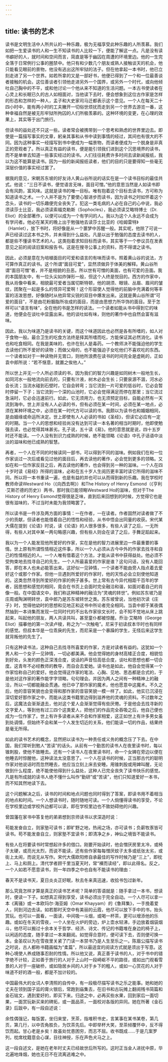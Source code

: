 ```yaml
---
---
---
```

title: 读书的艺术
---




读书是文明生活中人所共认的一种乐趣，极为无福享受此种乐趣的人所羡慕。我们如把一生爱读书的人和一生不知读书的人比较一下，便能了解这一点。凡是没有读书癖好的人，就时间和空间而言，简直是等于幽囚在周遭的环境里边。他的一生完全落于日常例行公事的圈禁中。他只有和少数几个朋友或熟人接触谈天的机会，他只能看见眼前的景物，他没有逃出这所牢狱的法子。但在他拿起一本书时，他已立刻走进了另一个世界。如若所拿的又是一部好书，他便已得到了一个和一位最善谈者接触的机会。这位善谈者引领他走进另外一个国界，或另外一个时代，或向他倾吐自己胸中的不平，或和他讨论一个他从来不知道的生活问题。一本古书使读者在心灵上和长眠已久的古人如相面对，当他读下去时，便会想象到这位古作家是怎样的形态和怎样的一种人，孟子和大史家司马迁都表示这个意见。一个人在每天二十四小时中，能有两小时的工夫撇开一切俗世烦扰而走到另一个世界去游览一番，这种幸福自然是被无形牢狱所拘囚的人们所极羡慕的。这种环境的变更，在心理的效果上，其实等于出门旅行。

但读书的益处还不只这一些。读者常会被携带到一个思考和熟虑的世界里边去。即使是一篇描写事实的文章，躬亲其事和从书中读到事情的经过，其间也有很大的不同。因为这种事实一经描写到书中便成为一幅景物，而读者便成为一个脱身是非真正的旁观者了。所以真正有益的读书，便是能引领我们进到这个沉思境界的读书，而不是单单去知道一些事实经过的读书。人们往往耗费许多时间去读新闻报纸，我以为这不能算是读书。因为一般的新闻报纸读者，他们的目的只是要得知一些毫无深层价值的事实经过罢了。

据我的意见，宋朝苏东坡的好友诗人黄山谷所说的话实在是一个读书目标的最佳共式。他说：“三日不读书，便觉语言无味，面目可憎。”他的意思当然是人如读书即会有风韵，富风味。这就是读书的唯一目标。唯有抱着这个目标去读书，方可称为知道读书之术。一个人并不是为了要使心智进步而读书，因为读书之时如怀着这个念头，读书的一切乐趣便完全丧失了。犯这一类毛病的人必在自己的心中说，我必须读莎士比亚，我必须读索福克勒斯（Sophocles），我必须读艾略特博士（Dr. Eliot）的全部著作，以便可以成为一个有学问的人。我以为这个人永远不会成为有学问者。他必在某天的晚上出于勉强地去读莎士比亚的《哈姆雷特》（Hamlet），放下书时，将好像是从一个噩梦中苏醒一般。其实呢，他除了可说一声已经读过这本书之外，并未得到什么益处。凡是以出于勉强的态度去读书的人，都是些不懂读书艺术的人。这类抱着求知目标而读书，其实等于一个参议员在发表意见之前的阅读旧案和报告书。这是在搜寻公事上的资料，而不得谓之读书。

因此，必须是意在为培植面目的可爱和语言的有味而读书，照着黄山谷的说法，方可算作真正的读书。这个所谓“面目可爱”，显然须做异于体美的解释。黄山谷所谓“面目可憎”者，并不是相貌的丑恶。所以世有可憎的美面，也有可爱的丑面。我的本国朋友中，有一位头尖如炸弹形一般，但这个人终是悦目的。西方的作家中，我从肖像中看来，相貌最可爱者当属切斯特顿，他的胡须、眼镜、丛眉、眉间的皱纹，团聚在一起是多么的怪异可爱啊！这个形容使人觉得他的前脑中充满着何等丰富的活泼思想，好像随时从他异常尖锐的双目中爆发出来。这就是黄山谷所谓“可爱的面目”，不是由花粉胭脂所妆成的面目，而是由思想力所华饰的面目。至于怎样可以“语言有味”，全在他的书是怎样的读法。一个读者如能从书中得到它的味道，他便会在谈吐中显露出来。他的谈吐如有味，则他的著作中也自然会富有滋味。

因此，我以为味道乃是读书的关键，而这个味道因此也必然是各有所嗜的，如人对于食物一般。最合卫生的吃食方法终是择其所嗜而吃，方能保证其必然消化。读书也和吃食相同。在我是美味的，也许在别人是毒药。一个教师决不能强迫他的学生去读他们所不爱好的读物；而做父母的，也不能强迫子女吃他们不喜欢吃的东西。一个读者如对于一种读物并无胃口，则他所浪费在读书的时间完全是虚耗的，正如袁中郎所说：“若不惬意，就置之俟他人。”

所以世上并无一个人所必须读的书，因为我们的智力兴趣是如同树木一般地生长，如同河水一般地流向前去的，只要有汁液，树木必会生长；只要泉源不涸，河水必会长流；当流水碰到石壁时，它自会转弯；当它流到一片可爱的低谷时，它必会暂时停留一下子；当它流到一个深的山池时，它必会觉得满足而停在那里；当它流过急湍时，它必会迅速前行。如此，它无须用力，也无须预定目标，自能必然有一天流到海中。世上并没有人人必读的书，但有必须在某一时间，必须在某一地点，必须在某种环境之中，必须在某一时代方可以读的书。我颇以为读书也和婚姻相同，是由姻缘或命运所决定。世上即使有人人必读的书如《圣经》，但读它必应有一定的时期。当一个人的思想和经验尚没有达到可读一本名著的相当时期时，他即使勉强去读，也必觉得其味甚劣。孔子说，五十读《易》。他的意思就是说，四十五岁时还不能读。一个人没有到识力成熟的时候，绝不能领略《论语》中孔子话语中淡淡的滋味和他已成熟的智慧。

再者，一个人在不同的时候读同一部书，可以得到不同的滋味。例如我们在和一位作家谈过一次后或看见过他的面目后，再去读他的著作，必会觉到更多的领略。又如在和一位作家反目之后，再去读他的著作，也会得到另一种的滋味。一个人在四十岁时读《易经》所得的滋味，必和在五十岁人生阅历更丰富时读它所得的滋味不同。所以将一本书重读一遍，也是有益的并也可以从而得到新的乐趣。我在学校时教师命读Westward Ho（《向西去啊》）和The History of Henry Esmond（《亨利·艾斯芒德的历史》）两书，那时我已能领略Westward Ho的滋味，但对于The History of Henry Esmond觉得很是乏味，直到后来回想到的时候，方觉得它也是很有滋味的，不过当时未能为我领略罢了。

所以读书是一件涉及两方面的事情：一在作者，一在读者。作者固然对读者做了不少的贡献，但读者也能借着自己的悟性和经验，从书中悟会出同量的收获。宋代某大儒在提到《论语》时说，读《论语》的人很多很多，有些人读了之后，一无所得，有些人对其中某一两句略感兴趣，但有些人则会在读了之后，手舞足蹈起来。

我以为一个人能发现他所爱好的作家，实在是他的智力进展里边一件最重要的事情。世上原有所谓性情相近这件事，所以一个人必须从古今中外的作家去找寻和自己的性情相近的人。一个人唯有借着这个方法，才能从读书中获得益处。他必须不受拘束地去找寻自己的先生。一个人所最喜爱的作家是谁？这句问话，没有人能回答，即在本人也未必能答出来。这好似一见钟情，一个读者不能由旁人指点着去爱好这个或那个作家。但他一旦遇到所爱好的作家时，他的天性必会立刻使他知道的。这类忽然寻到所爱好的作家的例子甚多。世上常有古今异代相距千百年的学者，因思想和感觉的相同，竟会在书页上会面时完全融洽和谐，如面对着自己的肖像一般。在中国语文中，我们称这种精神的融洽为“灵魂的转世”。例如苏东坡乃是庄周或陶渊明转世，袁中郎乃是苏东坡转世之类。苏东坡曾说，当他初次读《庄子》时，觉得他幼时的思想和见地正和这书中所论者完全相同。当袁中郎于某夜偶然抽到一本诗集而发现一位同时代的不出名作家徐文长时，会不知不觉地从床上跳起来，叫起他的朋友，两人共读共叫，甚至童仆都被惊醒。乔治·艾略特（George Eliot）描摹他的第一次读卢梭，称之为“一次触电”。尼采于初读叔本华时也有同样的感觉。但叔本华是一位乖戾的先生，而尼采是一个暴躁的学生，无怪后来这学生就背叛他的先生了。

只有这种读书法，这种自己去找寻所喜爱的作家，方是对读者有益的。这犹如一个男人和一个女子一见钟情，一切必都美满。他会觉得她的身材高矮正合度，相貌恰到好处，头发的颜色正深浅合度，说话的声音恰高低合度，谈吐和思想也都一切合度。这青年不必经教师的教导，而自会去爱她。读书也是如此，他自会觉得某一个作家恰称自己的爱好。他会觉得这作家的笔法、心胸、见地、思态都是合式的，于是他对这作家的著作能字字领略，句句理会。并因为两人之间有一种精神上的融洽，所以一切都能融会贯通。他已中了那作家的魔术，他也愿意中这魔术。不久之后，他的音容笑貌也会变得和那作家的音容笑貌一模一样了。如此，他实已沉浸在深切爱好那作家之中，而能从这类书籍里边得到滋养他的灵魂的资料。不过数年之后，这魔法会渐渐退去，他对这个爱人会渐渐觉得有些厌倦。于是他会去找寻新的文字爱人，等到他有过三四个这类爱人，把他们的作品完全吞吸之后，他自己便也成为一位作家了。世上有许多读者从来不会和作家相爱，这正如世上有许多男女虽到处调情，但始终不会和某一个人发生切近的关系，他们能读一切的作品，结果终是毫无所得。

如此的读书艺术的概念，显然把以读书为一种责任或义务的概念压了下去。在中国，我们常听到勉人“苦读”的话头。从前有一个勤苦的读书人在夜里读书时，每以锥刺股，使他不致睡去。还有一个读书人在夜里读书时，命一个女婢在旁边以便在他睡去时惊醒他，这种读法太没意思了。一个人在读书的时候，正当那古代的聪明作家对他说话时而忽然睡去，他应当立刻上床去安睡。用锥刺股或用婢叫醒，无论做到什么程度，绝不能使他得到什么益处，这种人已完全丧失了读书快乐的感觉。凡是有所成就的读书人绝不懂什么叫作“勤研”或“苦读”，他们只知道爱好一本书，而不知其然地读下去。

这个问题解决之后，读书的时间和地点问题也同时得到了答案，即读书用不着相当的地点和时间。一个人想读书时，随时随地可读。一个人倘懂得读书的享受，不论在学校里边或学校外边都可以读，即在学校里边也不致妨碍他的兴趣。

曾国藩在家书中答复他的弟弟想到京师读书以求深造时说：

苟能发奋自立，则家塾可读书；即旷野之地，热闹之场，亦可读书；负薪牧豕皆可读书。苟不能发奋自立，则家塾不宜读书；即清净之乡，神仙之境皆不能读书。

有些人在将要读书时常想起许多的借口。刚要开始读时，他会憎厌房里太冷，或椅子太硬，或亮光太烈，而说不能读，还有些作家每每憎厌蚊子太多或纸张太劣，或街上太闹，而说无从写作。宋代大儒欧阳修自承最佳的写作时候乃是“三上”，即枕上、马上和厕上。清代学者顾千里当夏天时，常“裸而读经”，即以此得名。反之，一个人如若不愿意读书，则一年四季之中也自有不能读书的理由：

春天不是读书天，夏日炎炎正好眠，秋去冬来真迅速，收拾书包过新年。

那么究竟怎样才算是真正的读书艺术呢？简单的答语就是：随手拿过一本书，想读时，便读一下子。如想真正得到享受，读书必须出于完全自动。一个人尽可以拿一本《离骚》或一本欧玛尔·海亚姆（Omar Khayyam）的《鲁拜集》，一手挽着爱人，同到河边去读。如若那时天空中有美丽的云霞，他尽可以放下手中的书，抬头赏玩。也可以一面看，一面读，中间吸一斗烟，或喝一杯茶，更可以增添他的乐趣。或如在冬天的雪夜，一个人坐在火炉的旁边，炉上壶水轻沸，手边放着烟袋烟斗，他尽可以搬过十余本关于哲学、经济、诗文、传记的书籍堆在身边的椅子上，以闲适的态度，随手拿过一本来翻阅。如觉得合意时，便可读下去，否则便可换一本。金圣叹以为在雪夜里关紧了门读一本禁书乃是人生至乐之一。陈眉公描写读书之时说，古人都称书籍画幅为“柔篇”，所以最适宜的阅读方式就是须出于写意。这种心境使人养成随事忍耐的性情。所以他又说，真正善于读书的人，对于书中的错字绝不计较，正如善于旅行的人对于上山时一段崎岖不平的路径，或如出门观看雪景的人对于一座破桥，或如隐居乡间的人对于乡下的粗人，或如一心赏花的人对于味道不好的酒一般，都是不加计较的。

中国最伟大的女词人李清照的自传中，有一段极尽描写读书之乐之能事。她和她的丈夫在领到国子监的膏火银后，常跑到庙集去，在旧书和古玩摊上翻阅残书简篇和金石铭文，遇到爱好的，即买下来。归途之中，必再买些水果，回到家后一面切果，一面赏玩新买来的碑拓，或一面品茶，一面校对各版的异同。她在所著《金石录》后跋中，有一段自述说：

余性偶强记，每饭罢，坐归来堂，烹茶，指堆积书史，言某事在某书某卷，第几页，第几行，以中否角胜负，为饮茶先后。中即举杯大笑，至茶倾覆怀中，反不得饮而起。甘心老是乡矣！故虽处忧患困穷，而志不屈。收书既成……于是几案罗列，枕席枕籍意会心谋，目往神授，乐在声色犬马之上。

这一段自述文，是她在老年时丈夫已经故世后所写的。这时正当金人进扰中原，华北遍地烽烟，她也无日不在流离逃难之中。